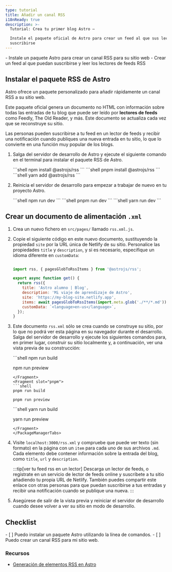 ```yaml
---
type: tutorial
title: Añadir un canal RSS
i18nReady: true
description: >-
  Tutorial: Crea tu primer blog Astro —

  Instale el paquete oficial de Astro para crear un feed al que sus lectores puedan
  suscribirse
---
```




<PreCheck>
  - Instale un paquete Astro para crear un canal RSS para su sitio web
  - Crear un feed al que puedan suscribirse y leer los lectores de feeds RSS
</PreCheck>

## Instalar el paquete RSS de Astro

Astro ofrece un paquete personalizado para añadir rápidamente un canal RSS a su sitio web. 

Este paquete oficial genera un documento no HTML con información sobre todas las entradas de tu blog que puede ser leído por **lectores de feeds** como Feedly, The Old Reader, y más. Este documento se actualiza cada vez que se reconstruye su sitio.

Las personas pueden suscribirse a tu feed en un lector de feeds y recibir una notificación cuando publiques una nueva entrada en tu sitio, lo que lo convierte en una función muy popular de los blogs.

1. Salga del servidor de desarrollo de Astro y ejecute el siguiente comando en el terminal para instalar el paquete RSS de Astro.

    <PackageManagerTabs>
      <Fragment slot="npm">
      ```shell
      npm install @astrojs/rss
      ```
      </Fragment>
      <Fragment slot="pnpm">
      ```shell
      pnpm install @astrojs/rss
      ```
      </Fragment>
      <Fragment slot="yarn">
      ```shell
      yarn add @astrojs/rss
      ```
      </Fragment>
    </PackageManagerTabs>

2. Reinicia el servidor de desarrollo para empezar a trabajar de nuevo en tu proyecto Astro.

    <PackageManagerTabs>
      <Fragment slot="npm">
      ```shell
      npm run dev
      ```
      </Fragment>
      <Fragment slot="pnpm">
      ```shell
      pnpm run dev
      ```
      </Fragment>
      <Fragment slot="yarn">
      ```shell
      yarn run dev
      ```
      </Fragment>
    </PackageManagerTabs>

## Crear un documento de alimentación `.xml`

1. Crea un nuevo fichero en `src/pages/` llamado `rss.xml.js`.

2. Copie el siguiente código en este nuevo documento, sustituyendo la propiedad `site` por la URL única de Netlify de su sitio. Personalice las propiedades `title` y `description`, y si es necesario, especifique un idioma diferente en `customData`:

    ```js title="src/pages/rss.xml.js"

    import rss, { pagesGlobToRssItems } from '@astrojs/rss';

    export async function get() {
      return rss({
        title: 'Astro alumno | Blog',
        description: 'Mi viaje de aprendizaje de Astro',
        site: 'https://my-blog-site.netlify.app',
        items: await pagesGlobToRssItems(import.meta.glob('./**/*.md')),
        customData: `<language>en-us</language>`,
      });
    }
    ```

3. Este documento `rss.xml` sólo se crea cuando se construye su sitio, por lo que no podrá ver esta página en su navegador durante el desarrollo. Salga del servidor de desarrollo y ejecute los siguientes comandos para, en primer lugar, construir su sitio localmente y, a continuación, ver una vista previa de su construcción:

    <PackageManagerTabs>
      <Fragment slot="npm">
      ```shell
      npm run build

      npm run preview
      ```
      </Fragment>
      <Fragment slot="pnpm">
      ```shell
      pnpm run build

      pnpm run preview
      ```
      </Fragment>
      <Fragment slot="yarn">
      ```shell
      yarn run build

      yarn run preview
      ```
      </Fragment>
    </PackageManagerTabs>

4. Visite `localhost:3000/rss.xml` y compruebe que puede ver texto (sin formato) en la página con un `item` para cada uno de sus archivos `.md`. Cada elemento debe contener información sobre la entrada del blog, como `title`, `url` y `description`.

    :::tip[ver tu feed rss en un lector]
    Descarga un lector de feeds, o regístrate en un servicio de lector de feeds online y suscríbete a tu sitio añadiendo tu propia URL de Netlify. También puedes compartir este enlace con otras personas para que puedan suscribirse a tus entradas y recibir una notificación cuando se publique una nueva.
    :::

5. Asegúrese de salir de la vista previa y reiniciar el servidor de desarrollo cuando desee volver a ver su sitio en modo de desarrollo.



<Box icon="check-list">

## Checklist

<Checklist>
- [ ] Puedo instalar un paquete Astro utilizando la línea de comandos.
- [ ] Puedo crear un canal RSS para mi sitio web.
</Checklist>
</Box>

### Recursos

- [Generación de elementos RSS en Astro](/es/guides/rss/#using-glob-imports)
